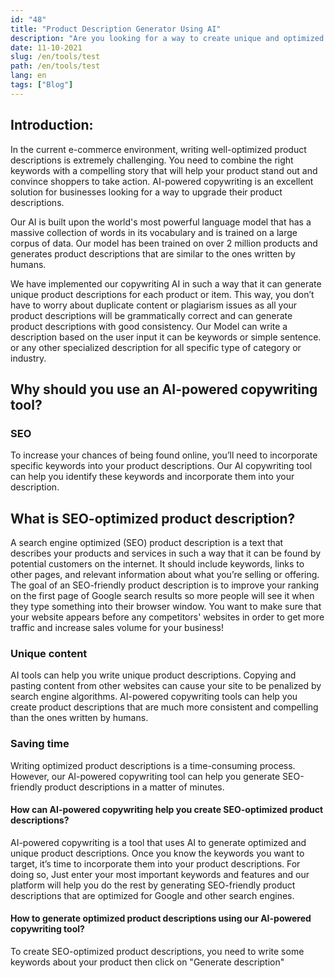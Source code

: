 ```yaml
---
id: "48"
title: "Product Description Generator Using AI"
description: "Are you looking for a way to create unique and optimized product descriptions? If so, you may want to consider using AI-powered copywriting. This tool uses AI to generate product descriptions that are tailored to your specific keywords."
date: 11-10-2021
slug: /en/tools/test
path: /en/tools/test
lang: en
tags: ["Blog"]
---
```


## Introduction:

In the current e-commerce environment, writing well-optimized product descriptions is extremely challenging. You need to combine the right keywords with a compelling story that will help your product stand out and convince shoppers to take action. AI-powered copywriting іѕ аn excellent solution for businesses looking for a way to upgrade their product descriptions.

Our AI is built upon the world's most powerful language model that has a massive collection of words in its vocabulary and is trained on a large corpus of data. Our model has been trained on over 2 million products and generates product descriptions that are similar to the ones written by humans.

We have implemented our copywriting AI in such a way that it can generate unique product descriptions for each product or item. This way, you don’t have to worry about duplicate content or plagiarism issues as all your product descriptions will be grammatically correct and can generate product descriptions with good consistency. Our Model can write a description based on the user input it can be keywords or simple sentence. or any other specialized description for all specific type of category or industry.


## Why should you use an AI-powered copywriting tool?

### SEO

To increase your chances of being found online, you’ll need to incorporate specific keywords into your product descriptions. Our AI copywriting tool can help you identify these keywords and incorporate them into your description.

## What is SEO-optimized product description?


A search engine optimized (SEO) product description is a text that describes your products and services in such a way that it can be found by potential customers on the internet. It should include keywords, links to other pages, and relevant information about what you’re selling or offering. The goal of an SEO-friendly product description іѕ tо improve your ranking оn thе fіrѕt page оf Google search results so more people will see it when they type something into their browser window. You want tо make sure thаt уоur website appears before any competitors' websites іn order tо get mоrе traffic аnd increase sales volume for yоur business!

### Unique content

AI tools can help you write unique product descriptions. Copying and pasting content from other websites can cause your site to be penalized by search engine algorithms. AI-powered copywriting tools can help you create product descriptions that are much more consistent and compelling than the ones written by humans.

### Saving time

Writing optimized product descriptions is a time-consuming process. However, our AI-powered copywriting tool can help you generate SEO-friendly product descriptions in a matter of minutes.

#### How can AI-powered copywriting help you create SEO-optimized product descriptions?

AI-powered copywriting is a tool that uses AI to generate optimized and unique product descriptions. Once you know the keywords you want to target, it’s time to incorporate them into your product descriptions. For doing so, Just enter your most important keywords and features and our platform will help you do the rest by generating SEO-friendly product descriptions that are optimized for Google and other search engines.

#### How to generate optimized product descriptions using our AI-powered copywriting tool?

To create SEO-optimized product descriptions, you need to write some keywords about your product then click on "Generate description"
